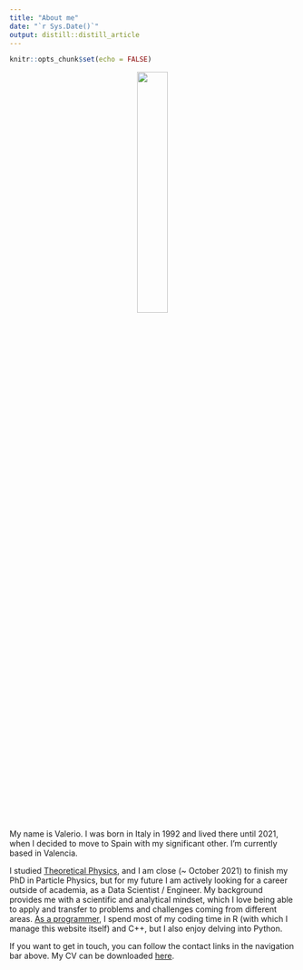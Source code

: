 ```yaml
---
title: "About me"
date: "`r Sys.Date()`"
output: distill::distill_article
---
```


```r
knitr::opts_chunk$set(echo = FALSE)
```

<center>
![](img/me-circle-cropped.png){width=33%}
</center>
<br>
<br>
My name is Valerio. I was born in Italy in 1992 and lived there until 2021, when I decided to move to Spain with my significant other. I'm currently based in Valencia.

I studied [Theoretical Physics](physics.html), and I am close (~ October 2021) to finish my PhD in Particle Physics, but for my future I am actively looking for a career outside of academia, as a Data Scientist / Engineer. My background provides me with a scientific and analytical mindset, which I love being able to apply and transfer to problems and challenges coming from different areas.
[As a programmer](code.html), I spend most of my coding time in R (with which I 
manage this website itself) and C++, but I also enjoy delving into Python.

If you want to get in touch, you can follow the contact links in the navigation bar above. My CV can be downloaded [here](cv/cv.pdf). 
